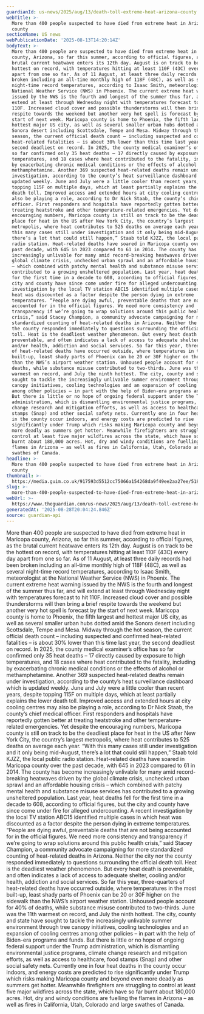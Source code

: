 ```yaml
---
guardianId: us-news/2025/aug/13/death-toll-extreme-heat-arizona-county
webTitle: >-
  More than 400 people suspected to have died from extreme heat in Arizona
  county
sectionName: US news
webPublicationDate: '2025-08-13T14:20:14Z'
bodyText: >-
  More than 400 people are suspected to have died from extreme heat in Maricopa
  county, Arizona, so far this summer, according to official figures, as the
  brutal current heatwave enters its 12th day. August is on track to be the
  hottest on record, with temperatures hitting at least 110F (43C) every day
  apart from one so far. As of 11 August, at least three daily records had been
  broken including an all-time monthly high of 118F (48C), as well as several
  night-time record temperatures, according to Isaac Smith, meteorologist at the
  National Weather Service (NWS) in Phoenix. The current extreme heat warning
  issued by the NWS is the fourth and longest of the summer thus far, and will
  extend at least through Wednesday night with temperatures forecast to hit
  110F. Increased cloud cover and possible thunderstorms will then bring a brief
  respite towards the weekend but another very hot spell is forecast by the
  start of next week. Maricopa county is home to Phoenix, the fifth largest and
  hottest major US city, as well as several smaller urban hubs dotted amid the
  Sonora desert including Scottsdale, Tempe and Mesa. Midway through the hot
  season, the current official death count – including suspected and confirmed
  heat-related fatalities – is about 30% lower than this time last year, the
  second deadliest on record. In 2025, the county medical examiner’s office has
  so far confirmed only 35 heat deaths – 17 directly caused by exposure to high
  temperatures, and 18 cases where heat contributed to the fatality, including
  by exacerbating chronic medical conditions or the effects of alcohol or
  methamphetamine. Another 369 suspected heat-related deaths remain under
  investigation, according to the county’s heat surveillance dashboard which is
  updated weekly. June and July were a little cooler than recent years, despite
  topping 115F on multiple days, which at least partially explains the lower
  death toll. Improved access and extended hours at city cooling centres may
  also be playing a role, according to Dr Nick Staab, the county’s chief medical
  officer. First responders and hospitals have reportedly gotten better at
  treating heatstroke and other temperature-related emergencies. Yet despite the
  encouraging numbers, Maricopa county is still on track to be the deadliest
  place for heat in the US after New York City, the country’s largest
  metropolis, where heat contributes to 525 deaths on average each year. “With
  this many cases still under investigation and it only being mid-August,
  there’s a lot that could still happen,” Staab told KJZZ, the local public
  radio station. Heat-related deaths have soared in Maricopa county over the
  past decade, with 645 in 2023 compared to 61 in 2014. The county has become
  increasingly unlivable for many amid record-breaking heatwaves driven by the
  global climate crisis, unchecked urban sprawl and an affordable housing crisis
  – which combined with patchy mental health and substance misuse services has
  contributed to a growing unsheltered population. Last year, heat deaths fell
  for the first time in a decade to 608, according to official figures, but the
  city and county have since come under fire for alleged undercounting. A recent
  investigation by the local TV station ABC15 identified multiple cases in which
  heat was discounted as a factor despite the person dying in extreme
  temperatures. “People are dying awful, preventable deaths that are not being
  accounted for in the official figures. We need more consistency and
  transparency if we’re going to wrap solutions around this public health
  crisis,” said Stacey Champion, a community advocate campaigning for more
  standardized counting of heat-related deaths in Arizona. Neither the city nor
  the county responded immediately to questions surrounding the official death
  toll. Heat is the deadliest weather phenomenon. But every heat death is
  preventable, and often indicates a lack of access to adequate shelter, cooling
  and/or health, addiction and social services. So far this year, three-quarters
  of heat-related deaths have occurred outside, where temperatures in the most
  built-up, least shady parts of Phoenix can be 20 or 30F higher on the sidewalk
  than the NWS’s airport weather station. Unhoused people account for 40% of
  deaths, while substance misuse contributed to two-thirds. June was the 11th
  warmest on record, and July the ninth hottest. The city, county and state have
  sought to tackle the increasingly unlivable summer environment through tree
  canopy initiatives, cooling technologies and an expansion of cooling centres
  among other policies – in part with the help of Biden-era programs and funds.
  But there is little or no hope of ongoing federal support under the Trump
  administration, which is dismantling environmental justice programs, climate
  change research and mitigation efforts, as well as access to healthcare, food
  stamps (Snap) and other social safety nets. Currently one in four heat deaths
  in the county occur indoors, and energy costs are predicted to rise
  significantly under Trump which risks making Maricopa county and beyond even
  more deadly as summers get hotter. Meanwhile firefighters are struggling to
  control at least five major wildfires across the state, which have so far
  burnt about 180,000 acres. Hot, dry and windy conditions are fuelling the
  flames in Arizona – as well as fires in California, Utah, Colorado and large
  swathes of Canada.
headline: >-
  More than 400 people suspected to have died from extreme heat in Arizona
  county
thumbnail: >-
  https://media.guim.co.uk/917593d5512cc75066a154268da9f49ee2aa27ee/518_0_6613_5291/500.jpg
slug: >-
  more-than-400-people-suspected-to-have-died-from-extreme-heat-in-arizona-county
webUrl: >-
  https://www.theguardian.com/us-news/2025/aug/13/death-toll-extreme-heat-arizona-county
generatedAt: '2025-08-28T20:04:24.846Z'
source: guardian-api
---
```

More than 400 people are suspected to have died from extreme heat in Maricopa county, Arizona, so far this summer, according to official figures, as the brutal current heatwave enters its 12th day. August is on track to be the hottest on record, with temperatures hitting at least 110F (43C) every day apart from one so far. As of 11 August, at least three daily records had been broken including an all-time monthly high of 118F (48C), as well as several night-time record temperatures, according to Isaac Smith, meteorologist at the National Weather Service (NWS) in Phoenix. The current extreme heat warning issued by the NWS is the fourth and longest of the summer thus far, and will extend at least through Wednesday night with temperatures forecast to hit 110F. Increased cloud cover and possible thunderstorms will then bring a brief respite towards the weekend but another very hot spell is forecast by the start of next week. Maricopa county is home to Phoenix, the fifth largest and hottest major US city, as well as several smaller urban hubs dotted amid the Sonora desert including Scottsdale, Tempe and Mesa. Midway through the hot season, the current official death count – including suspected and confirmed heat-related fatalities – is about 30% lower than this time last year, the second deadliest on record. In 2025, the county medical examiner’s office has so far confirmed only 35 heat deaths – 17 directly caused by exposure to high temperatures, and 18 cases where heat contributed to the fatality, including by exacerbating chronic medical conditions or the effects of alcohol or methamphetamine. Another 369 suspected heat-related deaths remain under investigation, according to the county’s heat surveillance dashboard which is updated weekly. June and July were a little cooler than recent years, despite topping 115F on multiple days, which at least partially explains the lower death toll. Improved access and extended hours at city cooling centres may also be playing a role, according to Dr Nick Staab, the county’s chief medical officer. First responders and hospitals have reportedly gotten better at treating heatstroke and other temperature-related emergencies. Yet despite the encouraging numbers, Maricopa county is still on track to be the deadliest place for heat in the US after New York City, the country’s largest metropolis, where heat contributes to 525 deaths on average each year. “With this many cases still under investigation and it only being mid-August, there’s a lot that could still happen,” Staab told KJZZ, the local public radio station. Heat-related deaths have soared in Maricopa county over the past decade, with 645 in 2023 compared to 61 in 2014. The county has become increasingly unlivable for many amid record-breaking heatwaves driven by the global climate crisis, unchecked urban sprawl and an affordable housing crisis – which combined with patchy mental health and substance misuse services has contributed to a growing unsheltered population. Last year, heat deaths fell for the first time in a decade to 608, according to official figures, but the city and county have since come under fire for alleged undercounting. A recent investigation by the local TV station ABC15 identified multiple cases in which heat was discounted as a factor despite the person dying in extreme temperatures. “People are dying awful, preventable deaths that are not being accounted for in the official figures. We need more consistency and transparency if we’re going to wrap solutions around this public health crisis,” said Stacey Champion, a community advocate campaigning for more standardized counting of heat-related deaths in Arizona. Neither the city nor the county responded immediately to questions surrounding the official death toll. Heat is the deadliest weather phenomenon. But every heat death is preventable, and often indicates a lack of access to adequate shelter, cooling and/or health, addiction and social services. So far this year, three-quarters of heat-related deaths have occurred outside, where temperatures in the most built-up, least shady parts of Phoenix can be 20 or 30F higher on the sidewalk than the NWS’s airport weather station. Unhoused people account for 40% of deaths, while substance misuse contributed to two-thirds. June was the 11th warmest on record, and July the ninth hottest. The city, county and state have sought to tackle the increasingly unlivable summer environment through tree canopy initiatives, cooling technologies and an expansion of cooling centres among other policies – in part with the help of Biden-era programs and funds. But there is little or no hope of ongoing federal support under the Trump administration, which is dismantling environmental justice programs, climate change research and mitigation efforts, as well as access to healthcare, food stamps (Snap) and other social safety nets. Currently one in four heat deaths in the county occur indoors, and energy costs are predicted to rise significantly under Trump which risks making Maricopa county and beyond even more deadly as summers get hotter. Meanwhile firefighters are struggling to control at least five major wildfires across the state, which have so far burnt about 180,000 acres. Hot, dry and windy conditions are fuelling the flames in Arizona – as well as fires in California, Utah, Colorado and large swathes of Canada.
